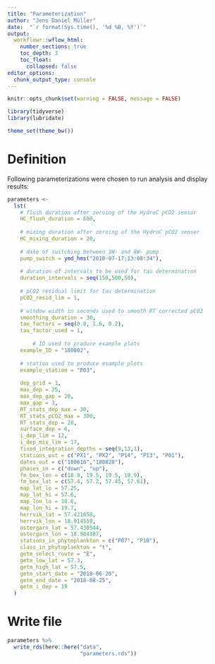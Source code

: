 ```yaml
---
title: "Parameterization"
author: "Jens Daniel Müller"
date:  "`r format(Sys.time(), '%d %B, %Y')`"
output: 
  workflowr::wflow_html:
    number_sections: true
    toc_depth: 3
    toc_float:
      collapsed: false
editor_options:
  chunk_output_type: console
---
```


```r
knitr::opts_chunk$set(warning = FALSE, message = FALSE)
```

```r
library(tidyverse)
library(lubridate)
```

```r
theme_set(theme_bw())
```


# Definition

Following parameterizations were chosen to run analysis and display results:

```r
parameters <-
  lst(
    # flush duration after zeroing of the HydroC pCO2 sensor
    HC_flush_duration = 600,
    
    # mixing duration after zeroing of the HydroC pCO2 sensor
    HC_mixing_duration = 20,
    
    # date of switching between 1W- and 8W- pump
    pump_switch = ymd_hms("2018-07-17;13:08:34"),
    
    # duration of intervals to be used for tau determination
    duration_intervals = seq(150,500,50),
    
    # pCO2 residual limit for tau determination
    pCO2_resid_lim = 1,
    
    # window width in seconds used to smooth RT corrected pCO2
    smoothing_duration = 30,
    tau_factors = seq(0.8, 1.6, 0.2),
    tau_factor_used = 1,
    
        # ID used to produce example plots
    example_ID = "180802",
    
    # station used to produce example plots
    example_station = "P03",
    
    dep_grid = 1,
    max_dep = 25,
    max_dep_gap = 20,
    max_gap = 3,
    RT_stats_dep_max = 30,
    RT_stats_pCO2_max = 300,
    RT_stats_dep = 20,
    surface_dep = 6,
    i_dep_lim = 12,
    i_dep_mix_lim = 17,
    fixed_integration_depths = seq(9,13,1),
    stations_out = c("PX1", "PX2", "P14", "P13", "P01"),
    dates_out = c("180616","180820"),
    phases_in = c("down", "up"),
    fm_box_lon = c(18.9, 19.5, 19.5, 18.9),
    fm_box_lat = c(57.4, 57.2, 57.45, 57.61),
    map_lat_lo = 57.25,
    map_lat_hi = 57.6,
    map_lon_lo = 18.6,
    map_lon_hi = 19.7,
    herrvik_lat = 57.421658,
    herrvik_lon = 18.914558,
    ostergarn_lat = 57.430544,
    ostergarn_lon = 18.984387,
    stations_in_phytoplankton = c("P07", "P10"),
    class_in_phytoplankton = "t",
    getm_select_route = "E",
    getm_low_lat = 57.3,
    getm_high_lat = 57.5,
    getm_start_date = "2018-06-20",
    getm_end_date = "2018-08-25",
    getm_i_dep = 19
  )


```

# Write file

```r

parameters %>%
  write_rds(here::here("data",
                       "parameters.rds"))


```
